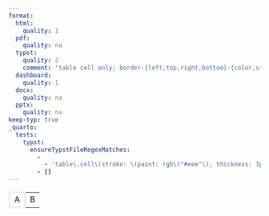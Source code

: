 ```yaml
---
format:
  html:
    quality: 1
  pdf:
    quality: na
  typst:
    quality: 2
    comment: "table cell only; border-{left,top,right,bottom}-{color,style,width} only"
  dashboard:
    quality: 1
  docx:
    quality: na
  pptx:
    quality: na
keep-typ: true
_quarto:
  tests:
    typst:
      ensureTypstFileRegexMatches:
        -
          - 'table\.cell\(stroke: \(paint: rgb\("#eee"\), thickness: 3pt\)\)\[A\]'
        - []
---
```


```{=html}
<table>
    <tr><td style="border: 4px #eee solid">A</td><td>B</td></tr>
</table>
```

